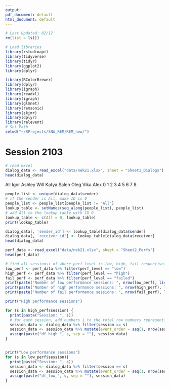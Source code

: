 ```yaml
---
output:
pdf_document: default
html_document: default
---
```


```r
# Last Updated: 02/12
rm(list = ls())

# Load libraries
library(rstudioapi)
library(tidyverse)
library(tidyr)
library(ggplot2)
library(dplyr)

library(RColorBrewer)
library(dplyr)
library(igraph)
library(readxl)
library(igraph)
library(glmnet)
library(remsonic)
library(skimr)
library(dplyr)
library(relevent)
# Set Path
setwd("~/RProjects/SNA_REM/REM_new/")
```

# Session 2103

```r
# read excel
dialog_data <- read_excel("data/nek21.xlsx", sheet = "Sheet1_Dialogs")
head(dialog_data)
```

All Igor Ashley Will Katya Saleh Oleg Vika Alex 0 1 2 3 4 5 6 7 8

```r
people_list <- unique(dialog_data$sender)
# if the sender is All, make ID is 0
people_list <- people_list[people_list != "All"]
lookup_table <- setNames(seq_along(people_list), people_list)
# add All to the lookup table with ID 0
lookup_table <- c(All = 0, lookup_table)
print(lookup_table)
```

```r
dialog_data[, 'sender_id'] <- lookup_table[dialog_data$sender]
dialog_data[, 'receiver_id'] <- lookup_table[dialog_data$receiver]
head(dialog_data)
```

```r
perf_data <- read_excel("data/nek21.xlsx", sheet = "Sheet2_Perfs")
head(perf_data)
```

```r
# find all sessionsi of where perf_level is low, high, fail respectively
low_perf <- perf_data %>% filter(perf_level == "low")
high_perf <- perf_data %>% filter(perf_level == "high")
fail_perf <- perf_data %>% filter(perf_level == "failed")
print(paste("Number of low performance sessions: ", nrow(low_perf), list(low_perf$session)))
print(paste("Number of high performance sessions: ", nrow(high_perf), list(high_perf$session)))
print(paste("Number of fail performance sessions: ", nrow(fail_perf), list(fail_perf$session)))
```

```r
print("High performance sessions")

for (s in high_perf$session) {
  print(paste("Session: ", s))
  # for each session, add numbers 1 to the total row numbers representing the event order
  session_data <- dialog_data %>% filter(session == s)
  session_data <- session_data %>% mutate(event_order = seq(1, nrow(session_data)))
  assign(paste("df_high_", s, sep = ""), session_data)
}


print("Low performance sessions")
for (s in low_perf$session){
  print(paste("Session: ", s))
  session_data <- dialog_data %>% filter(session == s)
  session_data <- session_data %>% mutate(event_order = seq(1, nrow(session_data)))
  assign(paste("df_low_", s, sep = ""), session_data)
}

```
